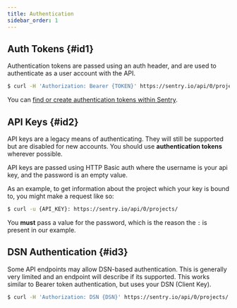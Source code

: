 ```yaml
---
title: Authentication
sidebar_order: 1
---
```


## Auth Tokens {#id1}

Authentication tokens are passed using an auth header, and are used to authenticate as a user account with the API.

```bash
$ curl -H 'Authorization: Bearer {TOKEN}' https://sentry.io/api/0/projects/
```

You can [find or create authentication tokens within Sentry](https://sentry.io/api/).

## API Keys {#id2}

<Alert level="warning" title="Note"><markdown>

API keys are a legacy means of authenticating. They will still be supported but are disabled for new accounts. You should use **authentication tokens** wherever possible.

</markdown></Alert>

API keys are passed using HTTP Basic auth where the username is your api key, and the password is an empty value.

As an example, to get information about the project which your key is bound to, you might make a request like so:

```bash
$ curl -u {API_KEY}: https://sentry.io/api/0/projects/
```

<Alert level="warning" title="Note"><markdown>

You **must** pass a value for the password, which is the reason the `:` is present in our example.

</markdown></Alert>

## DSN Authentication {#id3}

Some API endpoints may allow DSN-based authentication. This is generally very limited and an endpoint will describe if its supported. This works similar to Bearer token authentication, but uses your DSN (Client Key).

```bash
$ curl -H 'Authorization: DSN {DSN}' https://sentry.io/api/0/projects/
```
